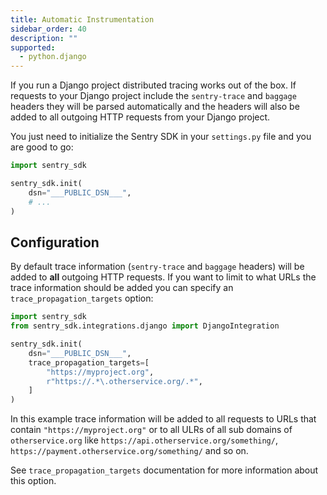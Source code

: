 ```yaml
---
title: Automatic Instrumentation
sidebar_order: 40
description: ""
supported:
  - python.django
---
```


If you run a Django project distributed tracing works out of the box. If requests to your Django project include the `sentry-trace` and `baggage` headers they will be parsed automatically and the headers will also be added to all outgoing HTTP requests from your Django project.

You just need to initialize the Sentry SDK in your `settings.py` file and you are good to go:

```python
import sentry_sdk

sentry_sdk.init(
    dsn="___PUBLIC_DSN___",
    # ...
)
```

## Configuration

By default trace information (`sentry-trace` and `baggage` headers) will be added to **all** outgoing HTTP requests. If you want to limit to what URLs the trace information should be added you can specify an `trace_propagation_targets` option:

```python
import sentry_sdk
from sentry_sdk.integrations.django import DjangoIntegration

sentry_sdk.init(
    dsn="___PUBLIC_DSN___",
    trace_propagation_targets=[
        "https://myproject.org",
        r"https://.*\.otherservice.org/.*",
    ]
)
```

In this example trace information will be added to all requests to URLs that contain `"https://myproject.org"` or to all ULRs of all sub domains of `otherservice.org` like `https://api.otherservice.org/something/`, `https://payment.otherservice.org/something/` and so on.

See <PlatformLink to="/configuration/options/#trace-propagation-targets">`trace_propagation_targets` documentation</PlatformLink> for more information about this option.
